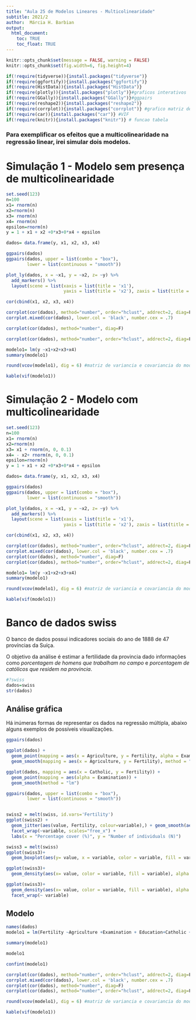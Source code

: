 ```yaml
---
title: "Aula 25 de Modelos Lineares - Multicolinearidade"
subtitle: 2021/2
author:  Márcia H. Barbian
output: 
  html_document:
    toc: TRUE
    toc_float: TRUE
---
```


```r
knitr::opts_chunk$set(message = FALSE, warning = FALSE)
knitr::opts_chunk$set(fig.width=6, fig.height=4) 

```

```r

if(!require(tidyverse)){install.packages("tidyverse")}
if(!require(ggfortify)){install.packages("ggfortify")}
if(!require(HistData)){install.packages("HistData")}
if(!require(plotly)){install.packages("plotly")}#graficos interativos
if(!require(GGally)){install.packages("GGally")}#ggpairs
if(!require(reshape2)){install.packages("reshape2")}
if(!require(corrplot)){install.packages("corrplot")} #grafico matriz de correlacao
if(!require(car)){install.packages("car")} #VIF
if(!require(knitr)){install.packages("knitr")} # funcao tabela


```



### Para exemplificar os efeitos que a multicolinearidade na regressão linear, irei simular dois modelos.

# Simulação 1 - Modelo sem presença de multicolinearidade


```r
set.seed(123)
n=100
x1= rnorm(n)
x2=rnorm(n)
x3= rnorm(n)
x4= rnorm(n)
epsilon=rnorm(n)
y = 1 + x1 + x2 +0*x3+0*x4 + epsilon 

dados= data.frame(y, x1, x2, x3, x4)

```

```r
ggpairs(dados)
ggpairs(dados, upper = list(combo = "box"),
        lower = list(continuous = "smooth"))

plot_ly(dados, x = ~x1, y = ~x2, z= ~y) %>%
  add_markers() %>%
  layout(scene = list(xaxis = list(title = 'x1'),
                      yaxis = list(title = 'x2'), zaxis = list(title = 'y')))

cor(cbind(x1, x2, x3, x4))

corrplot(cor(dados), method="number", order="hclust", addrect=2, diag=F)
corrplot.mixed(cor(dados), lower.col = 'black', number.cex = .7)

corrplot(cor(dados), method="number", diag=F)

corrplot(cor(dados), method="number", order="hclust", addrect=2, diag=F)
```

```r

modelo1= lm(y ~x1+x2+x3+x4)
summary(modelo1)

round(vcov(modelo1), dig = 6) #matriz de variancia e covariancia do modelo

kable(vif(modelo1))

```




# Simulação 2 - Modelo com multicolinearidade


```r
set.seed(123)
n=100
x1= rnorm(n)
x2=rnorm(n)
x3= x1 + rnorm(n, 0, 0.1)
x4= - x2+ rnorm(n, 0, 0.1)
epsilon=rnorm(n)
y = 1 + x1 + x2 +0*x3+0*x4 + epsilon 

dados= data.frame(y, x1, x2, x3, x4)
```

```r
ggpairs(dados)
ggpairs(dados, upper = list(combo = "box"),
        lower = list(continuous = "smooth"))

plot_ly(dados, x = ~x1, y = ~x2, z= ~y) %>%
  add_markers() %>%
  layout(scene = list(xaxis = list(title = 'x1'),
                      yaxis = list(title = 'x2'), zaxis = list(title = 'y')))

cor(cbind(x1, x2, x3, x4))

corrplot(cor(dados), method="number", order="hclust", addrect=2, diag=F)
corrplot.mixed(cor(dados), lower.col = 'black', number.cex = .7)
corrplot(cor(dados), method="number", diag=F)
corrplot(cor(dados), method="number", order="hclust", addrect=2, diag=F)
```

```r
modelo1= lm(y ~x1+x2+x3+x4)
summary(modelo1)

round(vcov(modelo1), dig = 6) #matriz de variancia e covariancia do modelo

kable(vif(modelo1))

```



# Banco de dados swiss

O banco de dados possui indicadores sociais do ano de 1888 de 47 províncias da Suíça.

O objetivo da análise é estimar a fertilidade da provincia dado informações como _porcentagem de homens que trabalham no campo_ e _porcentagem de católicos que residem na provincia_.

```r
#?swiss
dados=swiss
str(dados)

```


## Análise gráfica

Há inúmeras formas de representar os dados na regressão múltipla, abaixo alguns exemplos de possíveis visualizações.

```r
ggpairs(dados)

ggplot(dados) +
  geom_point(mapping = aes(x = Agriculture, y = Fertility, alpha = Examination), color= "red") +
  geom_smooth(mapping = aes(x = Agriculture, y = Fertility), method = "lm")

ggplot(dados, mapping = aes(x = Catholic, y = Fertility)) +
  geom_point(mapping = aes(alpha = Examination)) +
  geom_smooth(method = "lm")

ggpairs(dados, upper = list(combo = "box"),
        lower = list(continuous = "smooth"))


swiss2 = melt(swiss, id.vars='Fertility')
ggplot(swiss2) +
  geom_jitter(aes(value, Fertility, colour=variable),) + geom_smooth(aes(value,Fertility, colour=variable), method=lm, se=FALSE) +
  facet_wrap(~variable, scales="free_x") +
  labs(x = "Percentage cover (%)", y = "Number of individuals (N)")

swiss3 = melt(swiss)
ggplot(swiss3)+
  geom_boxplot(aes(y= value, x = variable, color = variable, fill = variable))

ggplot(swiss3)+
  geom_density(aes(x= value, color = variable, fill = variable), alpha =0.2)

ggplot(swiss3)+
  geom_density(aes(x= value, color = variable, fill = variable), alpha = 0.5)+
  facet_wrap(~ variable)

```

## Modelo

```r
names(dados)
modelo1 = lm(Fertility ~Agriculture +Examination + Education+Catholic + Infant.Mortality, dados)

summary(modelo1)

modelo1

confint(modelo1)

corrplot(cor(dados), method="number", order="hclust", addrect=2, diag=F)
corrplot.mixed(cor(dados), lower.col = 'black', number.cex = .7)
corrplot(cor(dados), method="number", diag=F)
corrplot(cor(dados), method="number", order="hclust", addrect=2, diag=F)

round(vcov(modelo1), dig = 6) #matriz de variancia e covariancia do modelo

kable(vif(modelo1))


```